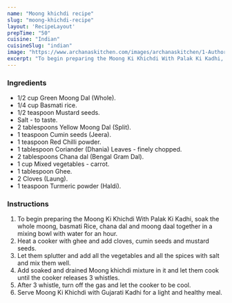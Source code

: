 ---
name: "Moong khichdi recipe"
slug: "moong-khichdi-recipe"
layout: 'RecipeLayout'
prepTime: "50"
cuisine: "Indian"
cuisineSlug: "indian"
image: "https://www.archanaskitchen.com/images/archanaskitchen/1-Author/Waagmi_Soni/Moong_ki_Khichdi_with_palak_ki_kadhi.jpg"
excerpt: "To begin preparing the Moong Ki Khichdi With Palak Ki Kadhi, soak the whole moong, basmati Rice, chana dal and moong daal together in a mixing bowl with water for an hour"
---

### Ingredients

- 1/2 cup Green Moong Dal (Whole).
- 1/4 cup Basmati rice.
- 1/2 teaspoon Mustard seeds.
- Salt - to taste.
- 2 tablespoons Yellow Moong Dal (Split).
- 1 teaspoon Cumin seeds (Jeera).
- 1 teaspoon Red Chilli powder.
- 1 tablespoon Coriander (Dhania) Leaves - finely chopped.
- 2 tablespoons Chana dal (Bengal Gram Dal).
- 1 cup Mixed vegetables - carrot.
- 1 tablespoon Ghee.
- 2 Cloves (Laung).
- 1 teaspoon Turmeric powder (Haldi).

### Instructions

1. To begin preparing the Moong Ki Khichdi With Palak Ki Kadhi, soak the whole moong, basmati Rice, chana dal and moong daal together in a mixing bowl with water for an hour.
1. Heat a cooker with ghee and add cloves, cumin seeds and mustard seeds.
1. Let them splutter and add all the vegetables and all the spices with salt and mix them well.
1. Add soaked and drained Moong khichdi mixture in it and let them cook until the cooker releases 3 whistles.
1. After 3 whistle, turn off the gas and let the cooker to be cool.
1. Serve Moong Ki Khichdi with Gujarati Kadhi for a light and healthy meal.
